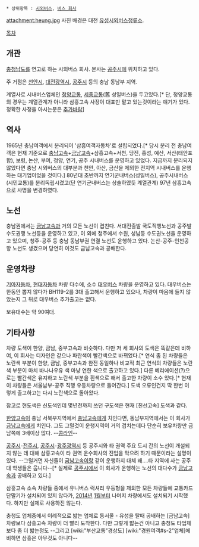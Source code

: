  * 상위항목 : [[시외버스]], [[버스 회사]]

attachment:heung.jpg
사진 배경은 대전 [[유성시외버스정류소]].

[[목차]]
== 개관 ==
[[충청남도]]를 연고로 하는 시외버스 회사. 본사는 [[공주시]]에 위치하고 있다.

주 거점은 [[천안시]], [[대전광역시]], [[공주시]] 등의 충남 동남부 지역.

계열사로 시내버스업체인 [[청양교통]], [[세종교통]](舊 성일버스)을 두고있다.[* 단, 청양교통의 경우는 계열관계가 아니라 삼흥고속 사장이 대표만 맡고 있는것이라는 얘기가 있다. 정확한 사정을 아시는분은 [[추가바람]]]

== 역사 ==
1965년 충남여객에서 분리되어 '삼흥여객자동차'로 설립되었다.[* 당시 분리 전 충남여객은 현재 기준으로 [[충남고속]]+[[금남고속]]+삼흥고속+서천, 당진, 홍성, 예산, 서산(태안포함), 보령, 논산, 부여, 청양, 연기, 공주 시내버스를 운영하고 있었다. 지금까지 분리되지 않았다면 충남 시외버스의 대부분과 천안, 아산, 금산을 제외한 전지역 시내버스를 운행하는 대기업이었을 것이다.] 80년대 초반까지 연기군내버스(성일버스), 공주시내버스(시민교통)를 분리독립시켰고(단 연기군내버스는 상술하였듯 계열관계) 97년 삼흥고속으로 사명을 변경하였다.

== 노선 ==
충남권에서는 [[금남고속]]과 거의 모든 노선이 겹친다. 서대전출발 국도직행노선과 공주발 수도권행 노선등을 운영하고 있고, 이 외에 청주에서 수원, 성남등 수도권노선을 운영하고 있으며, 청주-공주 등 충남 동남부권 연결 노선도 운행하고 있다.
논산-공주-인천공항 노선도 생겼으며 당연히 이것도 금남고속과 공배한다.
== 운영차량 ==
[[기아자동차]], [[현대자동차]] 차량 다수에, 소수 [[대우버스]] 차량을 운영하고 있다. 대우버스는 한동안 뽑지 않다가 BH119-2를 3대 출고해서 운행하고 있으나, 차량이 마음에 들지 않았는지 그 뒤로 대우버스 추가출고는 없다.

보유대수는 약 90여대.

== 기타사항 ==
차량 도색이 한양, 금남, 중부고속과 비슷하다. 다만 저 세 회사의 도색은 똑같은데 비하여, 이 회사는 디자인은 같으나 파란색이 빨간색으로 바뀌었다.[* 연식 좀 된 차량들은 노란색 부분이 한양, 금남, 중부고속과 완전 동일하나 비교적 최근 연식의 차량들은 노란색 부분이 마치 바나나우유 색 마냥 연한 색으로 출고하고 있다.] 다른 베리에이션(?)으로는 빨간색은 유지하고 노란색 부분을 흰색으로 해서 출고한 차량이 소수 있다.[* 현재 이 차량들은 서울남부-공주 직행 우등차량으로 들어간다.] 도색 오류인건지 딱 한번 이렇게 출고하고는 다시 노란색으로 돌아왔다.

참고로 현도색은 신도색인데 몇년전까지 쓰던 구도색은 현재 [친선고속] 도색과 같다.

[[한양고속]]이 충남 서북부지역에서 [[충남고속]]에게 치인다면, 동남부지역에서는 이 회사가 [[금남고속]]에게 치인다. 그도 그럴것이 운행지역이 거의 겹치는데다 단순히 보유차량만 금남쪽에 3배이상 많다. --[[콩라인]]--

[[공주시]]-[[전주시]], [[공주시]]-[[광주광역시]] 등 공주시와 타 권역 주요 도시 간의 노선이 개설되지 않는 데 대해 삼흥고속이 타 권역 운수회사의 진입을 막으려 하기 때문이라는 설명이 있다. --그럴거면 자신들이 [[금남고속]]이랑 같이 운행하지 대체 왜....타 지역에 사는 공주대 학생들은 웁니다--[* 실제로 [[공주시]]에서 이 회사가 운행하는 노선의 대다수가 [[금남고속]]과 공배하고 있다.]

삼흥고속 소속 차량들 중에서 유니버스 럭셔리 우등형을 제외한 모든 차량들에 교통카드 단말기가 설치되어 있지 않다가, [[2014년]]  [[1월]]부터 나머지 차량에서도 설치되기 시작했다. 하지만 실제로 사용하진 않는다.

충청도 업체중에서 이례적으로 밟는 업체로 동서울 - 유성을 탈때 공배하는 [금남고속] 차량보다 삼흥고속 차량이 더 빨리 도착한다. 다만 그렇게 밟는건 아니고 충청도 타업체보다 좀 더 밟는정도 --그리고 [wiki:"부산교통"경상도] [wiki:"경원여객#s-2"업체]에 비하면 삼흥은 아무것도 아니다--

